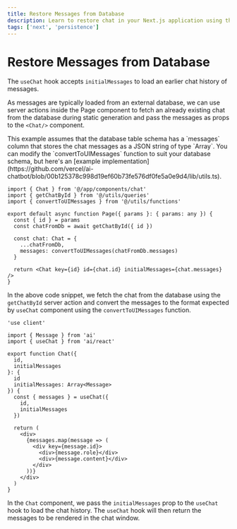 ```yaml
---
title: Restore Messages from Database
description: Learn to restore chat in your Next.js application using the AI SDK and Next.js
tags: ['next', 'persistence']
---
```


# Restore Messages from Database

The `useChat` hook accepts `initialMessages` to load an earlier chat history of messages.

As messages are typically loaded from an external database, we can use server actions inside the Page component to fetch an already existing chat from the database during static generation and pass the messages as props to the `<Chat/>` component.

<Note>
This example assumes that the database table schema has a `messages` column that stores the chat messages as a JSON string of type `Array<CoreMessage>`. You can modify the `convertToUIMessages` function to suit your database schema, but here's an [example implementation](https://github.com/vercel/ai-chatbot/blob/00b125378c998d19ef60b73fe576df0fe5a0e9d4/lib/utils.ts).
</Note>

```tsx filename="@/app/chat/[id]/page.tsx"
import { Chat } from '@/app/components/chat'
import { getChatById } from '@/utils/queries'
import { convertToUIMessages } from '@/utils/functions'

export default async function Page({ params }: { params: any }) {
  const { id } = params
  const chatFromDb = await getChatById({ id })

  const chat: Chat = {
    ...chatFromDb,
    messages: convertToUIMessages(chatFromDb.messages)
  }

  return <Chat key={id} id={chat.id} initialMessages={chat.messages} />
}
```

In the above code snippet, we fetch the chat from the database using the `getChatById` server action and convert the messages to the format expected by `useChat` component using the `convertToUIMessages` function.

```tsx filename="@/app/components/chat.tsx"
'use client'

import { Message } from 'ai'
import { useChat } from 'ai/react'

export function Chat({
  id,
  initialMessages
}: {
  id
  initialMessages: Array<Message>
}) {
  const { messages } = useChat({
    id,
    initialMessages
  })

  return (
    <div>
      {messages.map(message => (
        <div key={message.id}>
          <div>{message.role}</div>
          <div>{message.content}</div>
        </div>
      ))}
    </div>
  )
}
```

In the `Chat` component, we pass the `initialMessages` prop to the `useChat` hook to load the chat history. The `useChat` hook will then return the messages to be rendered in the chat window.
